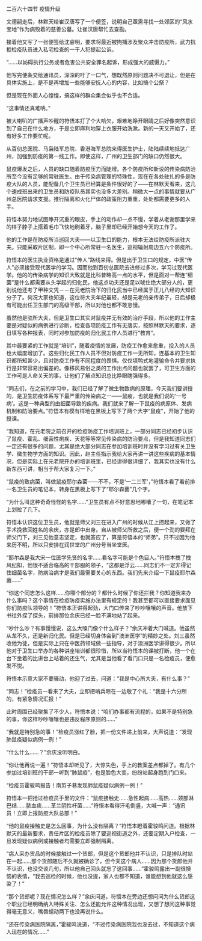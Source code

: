 

二百六十四节 疫情升级

文德嗣走后，林默天给崔汉唐写了一个便签，说明自己亟需寻找一处郊区的“风水宝地”作为病殁着的慈善公墓。让崔汉唐帮忙去查勘。

接着他又写了一张便签给沈睿明，要求将最近被拘捕涉及聚众冲击防疫所，武力抗拒检疫队员进入私宅检查的一干人犯提起公诉。

“……以妨碍执行公务或者危害公共安全罪名起诉，形成强大的威慑力。”

他写完便条交给通讯员，深深的吁了一口气，想既然原则问题决不可退让，但是在具体实施上，是不是再增加一些能够安抚人心的内容，比如搞个公祭？

但是现在外面人心惶惶，搞这样的群众集会似乎也不合适。

“这事情还真难呐。”

被大喇叭的广播声吵醒的符悟本打了个大哈欠，艰难地睁开眼睛之后好像突然意识到了自己在什么地方，于是立即麻利地穿上衣服开始洗漱。新的一天又开始了，还有好多工作要忙呢。

从百仞总医院、马袅陆军总院、香港海军总院来得医生护士，陆陆续续地抵达广州，加强到防疫的第一线工作。即使这样，广州的卫生部门的缺口仍然很大。

鼠疫爆发之后，人员的缺口随着防疫压力而陡增。各个防疫所和新设的传染病防治所至今没有足够的常驻医生。由于传染病管理的特殊性，现在在各处驻扎的多是防疫大队的人员，能配备几个卫生员已经算是条件很好的了――在林默天看来，这几个速成班出来的卫生员和防疫队员其实也没多大差别。稍微大一点的事情就要从广州总医院请求支援。推行隔离和火化尸体的政策阻力重重，处处都需要更多的人手。

符悟本努力地试图睁开沉重的眼皮，手上的动作却一点不慢，学着从老谢那里学来的样子脖子上搭着毛巾飞快地刷着牙，脑子里却已经开始想今天的工作了。

他的工作是在防疫所当巡回大夫――以卫生口的能力，根本无法给防疫所派驻大夫。只能采取片区制，即一个中心所常驻一名医生，巡视辐射周边五六个防疫所。

符悟本的医生执业资格是通过“传人”路线来得。但是出于卫生口的规定，中医“传人”必须接受现代医学的学习。因而他到百仞总医院去进修过多次，学习过现代医学。他的的传染病学的知识大致就是比科普略高一点的水平，但是面对一帮连“细菌”是什么都需要从头学起的归化民，他这点功夫还是足以唬住绝大部分人的，更别说他还考了甲种文凭－－在元老院治下的归化民当中已经属于正儿八经的大知识分子了。何况大家也知道，这位符大夫年纪虽轻，却是元老的亲传弟子，日后却极有可能出任卫生部门的高级干部，所以对他也都不敢怠慢。

虽然他是驻所大夫，但是卫生口其实对鼠疫并无有效的治疗手段，所以他的工作主要是对疑似的病例进行诊断，检查各项防疫工作有无落实，按照林默天的要求，逐日填写各种报表，同时对参加防疫的归化民工作人员进行“教育”。

其中最要紧的工作就是“培训”，随着疫情的发展，防疫工作愈来愈重，投入的人员也大幅度增加了。这些归化民工作人员不但对防疫工作一无所知，连基本的卫生知识都所知甚少，且对防疫工作有不同程度的畏惧。仅仅填鸭式地灌输命令并要求执行是非常容易出偏差的。像移风易俗之类的工作出点问题也就罢了，可卫生方面的工作可是人命关天的事，让他们了解点知识总比睁眼瞎强得多。

“同志们，在之前的学习中，我们已经了解了微生物致病的原理，今天我们要讲授的，是卫生防疫体系写下最严重的传染病之一——鼠疫，也就是我们说的‘一号病’。这是一种典型的由细菌导致的疾病。我们就来了解一下鼠疫的病原体、发病机制和防治要点。”符悟本有模有样地在黑板上写下了两个大字“鼠疫”，开始了他的授课。

“我知道，在元老院之前召开的检疫防疫工作培训班上，一部分同志已经初步认识了鼠疫、霍乱、细菌性痢疾、天花等等常见传染病的防治要点，但是我知道同志们一定还有很多的问题，尤其是绝大部分同志在参加培训班时并没有学习过有关卫生学、微生物学方面的知识。因此，赵主任指示我给大家再讲一讲这些疾病的基本情况，但是实际上在元老院开办的培训班里，已经讲得很详细了，我其实也没有什么新东西可讲，相当于帮大家复习一下。”

“鼠疫的致病菌，叫做鼠疫耶尔森菌——不不，不是‘一二三军’，”符悟本看了看前排一名卫生员的笔记本，转身在黑板上写下了“耶尔森菌”几个字。

“为什么叫这种奇奇怪怪的名字……”卫生员有点不好意思地嘟囔了一句，在笔记本上划拉了几下。

符悟本认识这位卫生员，他就是师父刘三在进入广州的时候从江上捞起来，又做了手术挽救回姓名的余庆，亦是郎中出身。自从被师父所救之后，便一个劲的要拜在师父门下，刘三见他意志坚定，也就答应了，算是符悟本的“师弟”。只不过因为他来历不明，所以只安排在润世堂的广州分号当坐堂医。

“耶尔森是我大宋一位医学先贤的名字……看名字可能是个色目人。”符悟本拽了拽风纪扣，他很不适合临高的干部服的领子，“这都是浮云……同志们不一定非得记住细菌名字，防病治病才是我们最需要关心的东西。我们先来介绍一下鼠疫耶尔森菌……”

“你这个同志怎么这样……你哪个部分的？都什么时候了你还拦我？你知道我来办什么事吗？这个事情在检疫防疫实施办法里有规定的！我甚至都可以直接要求面见你们防疫队领导的！”符悟本正讲得起劲，大门口传来了吵吵嚷嚷的声音。他放下书往外探了探头，前排那位余庆已经一脸不满地站了起来。

“吵什么吵？有事慢慢说，这么大嗓门像个什么样子？”余庆冲着大门喊道。他虽然从龙不久，还是新归化民。但是已经切身体会到“澳洲医学”的精妙之处。刘三虽然收他为徒，但是实际上只在中医药领域做一些指导，对于澳洲医学讲得很少。所以他对于卫生口举办的各种讲座培训都很珍惜，所以当符悟本的课被打断，他一个在台下坐着的比讲台上站着的还生气，尤其是当他看了看门口只是一名检疫员，便愈发不悦。

符悟本示意大家不要骚动，他迎了过去，问道：“我是中心所大夫，有什么事？”

“同志！”检疫员一看来了大夫，立即把哨兵晾在一边敬了个礼：“我是十六分所的，有紧急情况汇报！”

此时周围已经聚集了不少人，符悟本说：“咱们办事都有流程的，如果不是特别急的事，你这样吵吵嚷嚷也是违反程序原则的……”

“我就是特别急的事！”检疫员涨红了脸，把一份文件递上前来，大声说道：“发现肺鼠疫疑似病例一例！”

“什么什么……？”余庆没听明白。

“你让他再说一遍！”符悟本却听见了，大惊失色，手上的教案差点都掉了。有几个参加过培训班的干部一听到“肺鼠疫”，也是脸色大变，纷纷站起身跑到门口来。

“检疫员霍骏鸣报告！南剪子巷发现肺鼠疫疑似病例一例！”

符悟本一把抢过检疫员手里的文件：“鼠疫接触史……急性起病……高热……颈部淋巴结……脓血痰……革兰阴性杆菌……”符悟本看得汗毛倒竖，大喊一声：“通讯员！立即上报防疫大队总部！”

“他的鼠疫接触史是怎么回事，为什么没有隔离？”符悟本瞪着霍骏鸣问道。根据林默天的最新要求，责任片区的检疫员除了要巡视街道之外，还要定期入户检查，一旦发现疑似病例或接触者均需要立即强制隔离。

“病人采办货品的时候接触过一个货郎，但是这个货郎他并不认识，只是排队时站在一起……那个货郎随后不久就被确诊了，但今天这个病人……因为那个货郎他并不认识，也没交谈几句，所以他自己回头就忘了这回事……”霍骏鸣露出一副很懊恼的表情，“我去巡检的时候，他也没提，家人也都不知道，谁能想到他就这么感染了！”

“那个货郎呢？现在情况怎么样？”余庆问道。符悟本在旁边还想问问为什么货郎这个职业已经明确纳入特殊关注、怎么还能允许这种情况出现，又想了想问这种事觉得毫无意义，嘴唇蠕动两下也没再说什么。

“还在传染病医院隔离，”霍骏鸣说道，“不过传染病医院我也没去过，不知道这个病人现在的情况……”

